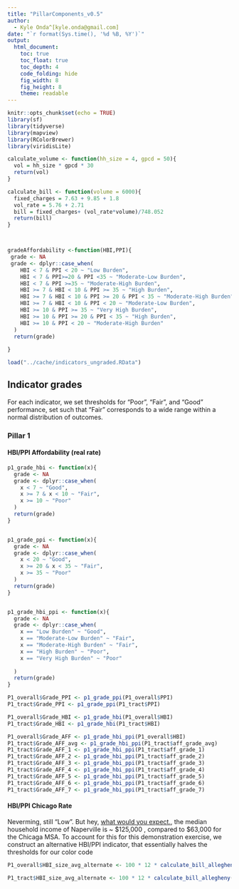 ```yaml
---
title: "PillarComponents_v0.5"
author: 
  - Kyle Onda^[kyle.onda@gmail.com]
date: "`r format(Sys.time(), '%d %B, %Y')`"
output: 
  html_document:
    toc: true
    toc_float: true
    toc_depth: 4
    code_folding: hide
    fig_width: 8
    fig_height: 8
    theme: readable
---
```


```r
knitr::opts_chunk$set(echo = TRUE)
library(sf)
library(tidyverse)
library(mapview)
library(RColorBrewer)
library(viridisLite)

calculate_volume <- function(hh_size = 4, gpcd = 50){
  vol = hh_size * gpcd * 30
  return(vol)  
}

calculate_bill <- function(volume = 6000){
  fixed_charges = 7.63 + 9.85 + 1.8
  vol_rate = 5.76 + 2.71 
  bill = fixed_charges+ (vol_rate*volume)/748.052
  return(bill)
}



gradeAffordability <-function(HBI,PPI){
 grade <- NA
 grade <- dplyr::case_when(
    HBI < 7 & PPI < 20 ~ "Low Burden",
    HBI < 7 & PPI>=20 & PPI <35 ~ "Moderate-Low Burden",
    HBI < 7 & PPI >=35 ~ "Moderate-High Burden",
    HBI >= 7 & HBI < 10 & PPI >= 35 ~ "High Burden",
    HBI >= 7 & HBI < 10 & PPI >= 20 & PPI < 35 ~ "Moderate-High Burden",
    HBI >= 7 & HBI < 10 & PPI < 20 ~ "Moderate-Low Burden",
    HBI >= 10 & PPI >= 35 ~ "Very High Burden",
    HBI >= 10 & PPI >= 20 & PPI < 35 ~ "High Burden",
    HBI >= 10 & PPI < 20 ~ "Moderate-High Burden"
  )
  return(grade)
  
}

load("../cache/indicators_ungraded.RData")
```

## Indicator grades

For each indicator, we set thresholds for "Poor", "Fair", and "Good" performance, set such that "Fair" corresponds to a wide range within a normal distribution of outcomes. 

### Pillar 1

#### HBI/PPI Affordability (real rate)
```r
p1_grade_hbi <- function(x){
  grade <- NA
  grade <- dplyr::case_when(
    x < 7 ~ "Good",
    x >= 7 & x < 10 ~ "Fair",
    x >= 10 ~ "Poor"
  )
  return(grade)
}


p1_grade_ppi <- function(x){
  grade <- NA
  grade <- dplyr::case_when(
    x < 20 ~ "Good",
    x >= 20 & x < 35 ~ "Fair",
    x >= 35 ~ "Poor"
  )
  return(grade)
}


p1_grade_hbi_ppi <- function(x){
  grade <- NA
  grade <- dplyr::case_when(
    x == "Low Burden" ~ "Good",
    x == "Moderate-Low Burden" ~ "Fair",
    x == "Moderate-High Burden" ~ "Fair",
    x == "High Burden" ~ "Poor",
    x == "Very High Burden" ~ "Poor"
    
  )
  return(grade)
}

P1_overall$Grade_PPI <- p1_grade_ppi(P1_overall$PPI)
P1_tract$Grade_PPI <- p1_grade_ppi(P1_tract$PPI)

P1_overall$Grade_HBI <- p1_grade_hbi(P1_overall$HBI)
P1_tract$Grade_HBI <- p1_grade_hbi(P1_tract$HBI)

P1_overall$Grade_AFF <- p1_grade_hbi_ppi(P1_overall$HBI)
P1_tract$Grade_AFF_avg <- p1_grade_hbi_ppi(P1_tract$aff_grade_avg)
P1_tract$Grade_AFF_1 <- p1_grade_hbi_ppi(P1_tract$aff_grade_1)
P1_tract$Grade_AFF_2 <- p1_grade_hbi_ppi(P1_tract$aff_grade_2)
P1_tract$Grade_AFF_3 <- p1_grade_hbi_ppi(P1_tract$aff_grade_3)
P1_tract$Grade_AFF_4 <- p1_grade_hbi_ppi(P1_tract$aff_grade_4)
P1_tract$Grade_AFF_5 <- p1_grade_hbi_ppi(P1_tract$aff_grade_5)
P1_tract$Grade_AFF_6 <- p1_grade_hbi_ppi(P1_tract$aff_grade_6)
P1_tract$Grade_AFF_7 <- p1_grade_hbi_ppi(P1_tract$aff_grade_7)


```

#### HBI/PPI Chicago Rate

Neverming, still "Low". But hey, [what would you expect.](https://www.chicagotribune.com/suburbs/naperville-sun/ct-nvs-naperville-wealthiest-city-midwest-st-0525-20160523-story.html), the median household income of Naperville is ~ \$125,000 , compared to $63,000 for the Chicaga MSA. To account for this for this demonstration exercise, we construct an alternative HBI/PPI indicator, that essentially halves the thresholds for our color code 


```r

P1_overall$HBI_size_avg_alternate <- 100 * 12 * calculate_bill_allegheny(volume=calculate_volume(hh_size = pl.w$hh_size_avg_overallE))/P1_overall$hh_income_upper_limit_Q1E

P1_tract$HBI_size_avg_alternate <- 100 * 12 * calculate_bill_allegheny(volume=calculate_volume(hh_size = P1_tract$hh_size_avg_overallE))/P1_tract$hh_income_upper_limit_Q1E

```
